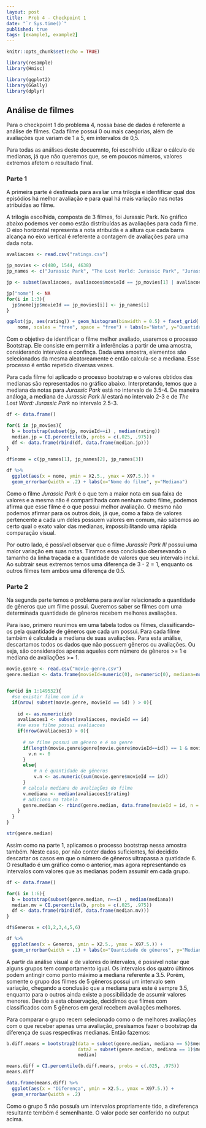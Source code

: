 ```yaml
---
layout: post
title:  Prob 4 - Checkpoint 1
date: "`r Sys.time()`"
published: true
tags: [example1, example2]
---
```



```r
knitr::opts_chunk$set(echo = TRUE)

library(resample)
library(Hmisc)

library(ggplot2)
library(GGally)
library(dplyr)

```

## Análise de filmes

Para o checkpoint 1 do problema 4, nossa base de dados é referente a análise de filmes. Cada filme possui 0 ou mais caegorias, além de avaliações que variam de 1 a 5, em intervalos de 0,5.

Para todas as análises deste docuemnto, foi escolhido utilizar o cálculo de medianas, já que não queremos que, se em poucos números, valores extremos afetem o resultado final.

### Parte 1

A primeira parte é destinada para avaliar uma trilogia e idenfificar qual dos episódios há melhor avaliação e para qual há mais variação nas notas atribuídas ao filme.

A trilogia escolhida, composta de 3 filmes, foi Jurassic Park. No gráfico abaixo podemos ver como estão distribuídas as avaliações para cada filme. O eixo horizontal representa a nota atribuída e a altura que cada barra alcança no eixo vertical é referente a contagem de avaliações para uma dada nota.

```r
avaliacoes <- read.csv("ratings.csv")

jp_movies <- c(480, 1544, 4638)
jp_names <- c("Jurassic Park", "The Lost World: Jurassic Park", "Jurassic Park III")

jp <- subset(avaliacoes, avaliacoes$movieId == jp_movies[1] | avaliacoes$movieId == jp_movies[2] | avaliacoes$movieId == jp_movies[3])

jp["nome"] <- NA
for(i in 1:3){
  jp$nome[jp$movieId == jp_movies[i]] <- jp_names[i]
}

ggplot(jp, aes(rating)) + geom_histogram(binwidth = 0.5) + facet_grid(. ~
    nome, scales = "free", space = "free") + labs(x="Nota", y="Quantidade de avaliações")
```

Com o objetivo de identificar o filme melhor avaliado, usaremos o processo Bootstrap. Ele consiste em permitir a inferências a partir de uma amostra, considerando intervalos e confinça. Dada uma amostra, elementos são selecionados da mesma aleatoreamente e então calcula-se a mediana. Esse processo é então repetido diversas vezes. 

Para cada filme foi aplicado o processo bootstrap e o valores obtidos das medianas são representados no gráfico abaixo. Interpretando, temos que a mediana da notas para *Jurassic Park* está no intervalo  de 3.5-4. De maneira análoga, a mediana de *Jurassic Park III* estará no intervalo 2-3 e de *The Lost Word: Jurassic Park* no intervalo 2.5-3.

```r
df <- data.frame()

for(i in jp_movies){
  b = bootstrap(subset(jp, movieId==i) , median(rating))
  median.jp = CI.percentile(b, probs = c(.025, .975))
  df <- data.frame(rbind(df, data.frame(median.jp)))
}

df$nome = c(jp_names[1], jp_names[2], jp_names[3])

df %>% 
  ggplot(aes(x = nome, ymin = X2.5., ymax = X97.5.)) + 
  geom_errorbar(width = .2) + labs(x="Nome do filme", y="Mediana")
```

 Como o filme *Jurassic Park* é o que tem a maior nota em sua faixa de valores e a mesma não é compartilhada com nenhum outro filme, podemos afirma que esse filme é o que possui melhor avaliação. O mesmo não podemos afirmar para os outros dois, já que, como a faixa de valores pertencente a cada um deles possuem valores em comum, não sabemos ao certo qual o exato valor das medianas, impossibilitando uma rápida comparação visual.
 
 Por outro lado, é possível observar que o filme *Jurassic Park III* possui uma maior variação em suas notas. Tiramos essa conclusão obersevando o tamanho da linha traçada e a quantidade de valores que seu intervalo inclui. Ao subtrair seus extremos temos uma diferença de 3 - 2 = 1, enquanto os outros filmes tem ambos uma diferença de 0.5. 

### Parte 2

Na segunda parte temos o problema para avaliar relacionado a quantidade de gêneros que um filme possui. Queremos saber se filmes com uma determinada quantidade de gêneros recebem melhores avaliações.

Para isso, primero reunimos em uma tabela todos os filmes, classificando-os pela quantidade de gêneros que cada um possui. Para cada filme também é calculada a mediana de suas avaliações. Para esta análise, descartamos todos os dados que não possuem gêneros ou avaliações. Ou seja, são considerados apenas aqueles com número de gêneros >= 1 e mediana de avaliaçÕes >= 1.

``` r

movie.genre <- read.csv("movie-genre.csv")
genre.median <- data.frame(movieId=numeric(0), n=numeric(0), mediana=numeric(0))


for(id in 1:149532){
  #se existir filme com id n
  if(nrow( subset(movie.genre, movieId == id) ) > 0){
    
    id <- as.numeric(id)
    avaliacoes1 <- subset(avaliacoes, movieId == id)
    #se esse filme possui avaliacoes
    if(nrow(avaliacoes1) > 0){
      
      # se filme possui um gênero e é no genre
      if(length(movie.genre$genre[movie.genre$movieId==id]) == 1 & movie.genre$genre[movie.genre$movieId==id]  == "(no genres listed)"){
        v.n <- 0
      }
      else{
          # n é quantidade de gêneros
          v.n <- as.numeric(sum(movie.genre$movieId == id))
      }
      # calcula mediana de avaliaçÕes do filme
      v.mediana <- median(avaliacoes1$rating)
      # adiciona na tabela
      genre.median <- rbind(genre.median, data.frame(movieId = id, n = v.n, mediana = v.mediana))
    }
  }
}

str(genre.median)
```

Assim como na parte 1, aplicamos o processo bootstrap nessa amostra também. Neste caso, por não conter dados suficientes, foi decidido descartar os casos em que o número de gêneros ultrapassa a quatidade 6. O resultado é um gráfico como o anterior, mas agora representando os intervalos com valores que as medianas podem assumir em cada grupo.

```r
df <- data.frame()

for(i in 1:6){
  b = bootstrap(subset(genre.median, n==i) , median(mediana))
  median.mv = CI.percentile(b, probs = c(.025, .975))
  df <- data.frame(rbind(df, data.frame(median.mv)))
}

df$Generos = c(1,2,3,4,5,6)

df %>% 
  ggplot(aes(x = Generos, ymin = X2.5., ymax = X97.5.)) + 
  geom_errorbar(width = .1) + labs(x="Quantidade de gêneros", y="Mediana")
```

A partir da análise visual e de valores do intervalos, é possível notar que alguns grupos tem comportamento igual. Os intervalos dos quatro últimos podem antingir como ponto máximo a mediana referente a 3.5. Porém, somente o grupo dos filmes de 5 gêneros possui um intervalo sem variação, chegando a conclusão que a mediana para este é sempre 3.5, enquanto para o outros ainda existe a possibilidade de assumir valores menores. Devido a esta observação, decidimos que filmes com classificados com 5 gêneros em geral recebem avaliações melhores.

Para comparar o grupo recem selecionado como o de melhores avaliações com o que receber apenas uma avaliação, presisamos fazer o bootstrap da diferença de suas respectivas medianas. Então fazemos:

```r
b.diff.means = bootstrap2(data = subset(genre.median, mediana == 5)$mediana, 
                          data2 = subset(genre.median, mediana == 1)$mediana, 
                          median)

means.diff = CI.percentile(b.diff.means, probs = c(.025, .975))
means.diff

data.frame(means.diff) %>% 
  ggplot(aes(x = "Diferença", ymin = X2.5., ymax = X97.5.)) + 
  geom_errorbar(width = .2)
```

Como o grupo 5 não possuía um intervalos propriamente tido, a direferença resultante tembém é semenlhante. O valor pode ser conferido no output acima.
